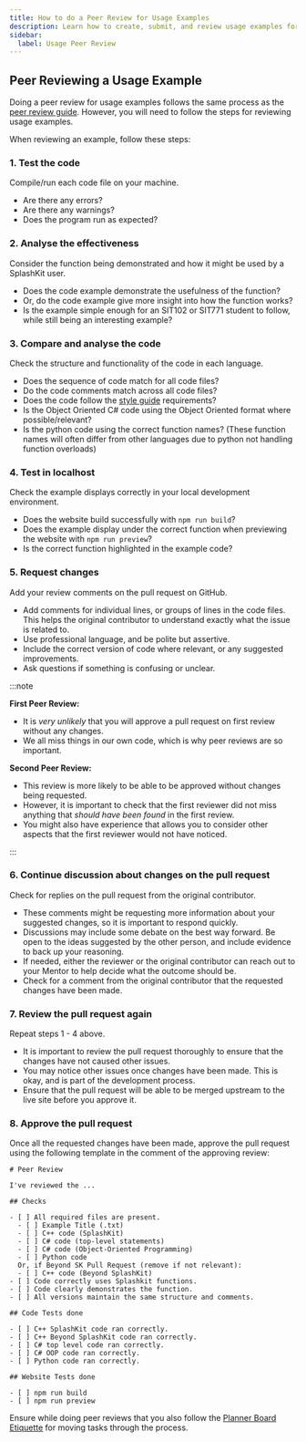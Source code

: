```yaml
---
title: How to do a Peer Review for Usage Examples
description: Learn how to create, submit, and review usage examples for the Splashkit website.
sidebar:
  label: Usage Peer Review
---
```


## Peer Reviewing a Usage Example

Doing a peer review for usage examples follows the same process as the
[peer review guide](/products/splashkit/06-peer-review). However, you will need to follow the steps
for reviewing usage examples.

When reviewing an example, follow these steps:

### 1. Test the code

Compile/run each code file on your machine.

- Are there any errors?
- Are there any warnings?
- Does the program run as expected?

### 2. Analyse the effectiveness

Consider the function being demonstrated and how it might be used by a SplashKit user.

- Does the code example demonstrate the usefulness of the function?
- Or, do the code example give more insight into how the function works?
- Is the example simple enough for an SIT102 or SIT771 student to follow, while still being an
  interesting example?

### 3. Compare and analyse the code

Check the structure and functionality of the code in each language.

- Does the sequence of code match for all code files?
- Do the code comments match across all code files?
- Does the code follow the
  [style guide](/products/splashkit/projects/splashkit-website/usage-examples/05-usage-example-style-guide)
  requirements?
- Is the Object Oriented C# code using the Object Oriented format where possible/relevant?
- Is the python code using the correct function names? (These function names will often differ from
  other languages due to python not handling function overloads)

### 4. Test in localhost

Check the example displays correctly in your local development environment.

- Does the website build successfully with `npm run build`?
- Does the example display under the correct function when previewing the website with
  `npm run preview`?
- Is the correct function highlighted in the example code?

### 5. Request changes

Add your review comments on the pull request on GitHub.

- Add comments for individual lines, or groups of lines in the code files. This helps the original
  contributor to understand exactly what the issue is related to.
- Use professional language, and be polite but assertive.
- Include the correct version of code where relevant, or any suggested improvements.
- Ask questions if something is confusing or unclear.

:::note

**First Peer Review:**

- It is _very unlikely_ that you will approve a pull request on first review without any changes.
- We all miss things in our own code, which is why peer reviews are so important.

**Second Peer Review:**

- This review is more likely to be able to be approved without changes being requested.
- However, it is important to check that the first reviewer did not miss anything that _should have
  been found_ in the first review.
- You might also have experience that allows you to consider other aspects that the first reviewer
  would not have noticed.

:::

### 6. Continue discussion about changes on the pull request

Check for replies on the pull request from the original contributor.

- These comments might be requesting more information about your suggested changes, so it is
  important to respond quickly.
- Discussions may include some debate on the best way forward. Be open to the ideas suggested by the
  other person, and include evidence to back up your reasoning.
- If needed, either the reviewer or the original contributor can reach out to your Mentor to help
  decide what the outcome should be.
- Check for a comment from the original contributor that the requested changes have been made.

### 7. Review the pull request again

Repeat steps 1 - 4 above.

- It is important to review the pull request thoroughly to ensure that the changes have not caused
  other issues.
- You may notice other issues once changes have been made. This is okay, and is part of the
  development process.
- Ensure that the pull request will be able to be merged upstream to the live site before you
  approve it.

### 8. Approve the pull request

Once all the requested changes have been made, approve the pull request using the following template
in the comment of the approving review:

```plaintext
# Peer Review

I've reviewed the ...

## Checks

- [ ] All required files are present.
  - [ ] Example Title (.txt)
  - [ ] C++ code (SplashKit)
  - [ ] C# code (top-level statements)
  - [ ] C# code (Object-Oriented Programming)
  - [ ] Python code
  Or, if Beyond SK Pull Request (remove if not relevant):
  - [ ] C++ code (Beyond SplashKit)
- [ ] Code correctly uses Splashkit functions.
- [ ] Code clearly demonstrates the function.
- [ ] All versions maintain the same structure and comments.

## Code Tests done

- [ ] C++ SplashKit code ran correctly.
- [ ] C++ Beyond SplashKit code ran correctly.
- [ ] C# top level code ran correctly.
- [ ] C# OOP code ran correctly.
- [ ] Python code ran correctly.

## Website Tests done

- [ ] npm run build
- [ ] npm run preview
```

Ensure while doing peer reviews that you also follow the
[Planner Board Etiquette](/products/splashkit/07-planner-board) for moving tasks through the
process.

